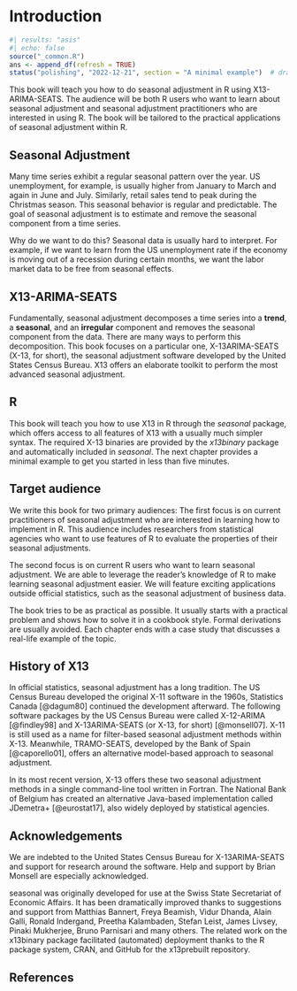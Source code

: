 # Introduction

```r
#| results: "asis"
#| echo: false
source("_common.R")
ans <- append_df(refresh = TRUE)
status("polishing", "2022-12-21", section = "A minimal example")  # drafting, polishing, complete
```

```{=html}
<!--
- What is Seasonal Adjustment?
- What is X-13ARIMA-SEATS (X13)?
- Who uses X13?
- Available alternatives in and outside of R (some topics are covered in chapter VI)
- Case Study: A use cases outside of official statistics: seasonal adjustment of business data
 -->
```
This book will teach you how to do seasonal adjustment in R using X13-ARIMA-SEATS.
The audience will be both R users who want to learn about seasonal adjustment and seasonal adjustment practitioners who are interested in using R.
The book will be tailored to the practical applications of seasonal adjustment within R.

## Seasonal Adjustment {.unnumbered}

Many time series exhibit a regular seasonal pattern over the year.
US unemployment, for example, is usually higher from January to March and again in June and July.
Similarly, retail sales tend to peak during the Christmas season.
This seasonal behavior is regular and predictable.
The goal of seasonal adjustment is to estimate and remove the seasonal component from a time series.

Why do we want to do this?
Seasonal data is usually hard to interpret.
For example, if we want to learn from the US unemployment rate if the economy is moving out of a recession during certain months, we want the labor market data to be free from seasonal effects.

## X13-ARIMA-SEATS {.unnumbered}

Fundamentally, seasonal adjustment decomposes a time series into a **trend**, a **seasonal**, and an **irregular** component and removes the seasonal component from the data.
There are many ways to perform this decomposition.
This book focuses on a particular one, X-13ARIMA-SEATS (X-13, for short), the seasonal adjustment software developed by the United States Census Bureau.
X13 offers an elaborate toolkit to perform the most advanced seasonal adjustment.

## R {.unnumbered}

This book will teach you how to use X13 in R through the *seasonal* package, which offers access to all features of X13 with a usually much simpler syntax.
The required X-13 binaries are provided by the *x13binary* package and automatically included in *seasonal*.
The next chapter provides a minimal example to get you started in less than five minutes.

## Target audience {.unnumbered}

We write this book for two primary audiences: The first focus is on current practitioners of seasonal adjustment who are interested in learning how to implement in R.
This audience includes researchers from statistical agencies who want to use features of R to evaluate the properties of their seasonal adjustments.

The second focus is on current R users who want to learn seasonal adjustment.
We are able to leverage the reader's knowledge of R to make learning seasonal adjustment easier.
We will feature exciting applications outside official statistics, such as the seasonal adjustment of business data.

The book tries to be as practical as possible.
It usually starts with a practical problem and shows how to solve it in a cookbook style.
Formal derivations are usually avoided.
Each chapter ends with a case study that discusses a real-life example of the topic.

## History of X13 {.unnumbered}

In official statistics, seasonal adjustment has a long tradition.
The US Census Bureau developed the original X-11 software in the 1960s, Statistics Canada [@dagum80] continued the development afterward.
The following software packages by the US Census Bureau were called X-12-ARIMA [@findley98] and X-13ARIMA-SEATS (or X-13, for short) [@monsell07].
X-11 is still used as a name for filter-based seasonal adjustment methods within X-13.
Meanwhile, TRAMO-SEATS, developed by the Bank of Spain [@caporello01], offers an alternative model-based approach to seasonal adjustment.

In its most recent version, X-13 offers these two seasonal adjustment methods in a single command-line tool written in Fortran.
The National Bank of Belgium has created an alternative Java-based implementation called JDemetra+ [@eurostat17], also widely deployed by statistical agencies.

## Acknowledgements {.unnumbered}

We are indebted to the United States Census Bureau for X-13ARIMA-SEATS and support for research around the software.
Help and support by Brian Monsell are especially acknowledged.

seasonal was originally developed for use at the Swiss State Secretariat of Economic Affairs.
It has been dramatically improved thanks to suggestions and support from Matthias Bannert, Freya Beamish, Vidur Dhanda, Alain Galli, Ronald Indergand, Preetha Kalambaden, Stefan Leist, James Livsey, Pinaki Mukherjee, Bruno Parnisari and many others.
The related work on the x13binary package facilitated (automated) deployment thanks to the R package system, CRAN, and GitHub for the x13prebuilt repository.

## References {.unnumbered}
